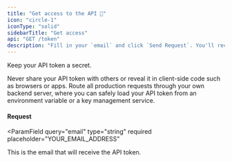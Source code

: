 ```yaml
---
title: "Get access to the API 🤝"
icon: "circle-1"
iconType: "solid"
sidebarTitle: "Get access"
api: "GET /token"
description: "Fill in your `email` and click `Send Request`. You'll receive an email with an API token in a couple of seconds. After, [try the API](/try)."
---
```


<Warning>Keep your API token a secret.</Warning>

Never share your API token with others or reveal it in client-side code such as browsers
or apps. Route all production requests through your own backend server, where you
can safely load your API token from an environment variable or a key management service.

#### Request

<ParamField
  query="email"
  type="string"
  required
  placeholder="YOUR_EMAIL_ADDRESS"
>
  This is the email that will receive the API token.
</ParamField>
